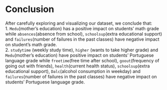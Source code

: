 # Conclusion

After carefully exploring and visualizing our dataset, we conclude that:\
1. `Medu`(mother's education) has a positive impact on students' math grade while `absences`(absence from school), `schoolsup`(extra educational support) and `failures`(number of failures in the past classes) have negative impact on student's math grade.\
2. `studytime` (weekly study time), `higher` (wants to take higher grade) and `Medu`(mother's education) have positive impact on students' Portuguese language grade while `freetime`(free time after school), `goout`(frequency of going out with friends), `health`(current health status), `schoolsup`(extra educational support), `Dalc`(alcohol consumption in weekday) and `failures`(number of failures in the past classes) have negative impact on students' Portuguese language grade. \
